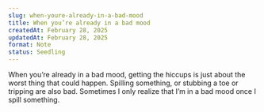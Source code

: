 ```yaml
---
slug: when-youre-already-in-a-bad-mood
title: When you’re already in a bad mood
createdAt: February 28, 2025
updatedAt: February 28, 2025
format: Note
status: Seedling
---
```


When you’re already in a bad mood, getting the hiccups is just about the worst thing that could happen. Spilling something, or stubbing a toe or tripping are also bad. Sometimes I only realize that I’m in a bad mood once I spill something.
